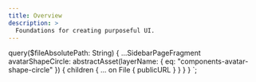 ```yaml
---
title: Overview
description: >
  Foundations for creating purposeful UI.
---
```



<OverviewLinks nav={links} />


  query($fileAbsolutePath: String) {
    ...SidebarPageFragment
    avatarShapeCircle: abstractAsset(layerName: { eq: "components-avatar-shape-circle" }) {
      children {
        ... on File {
          publicURL
        }
      }
    }
  }
`;
